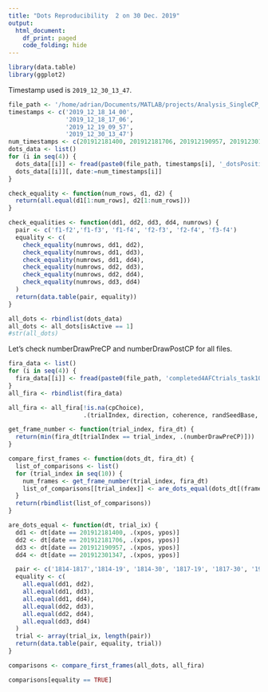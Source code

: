 ```yaml
---
title: "Dots Reproducibility  2 on 30 Dec. 2019"
output:
  html_document:
    df_print: paged
    code_folding: hide
---
```


```r
library(data.table)
library(ggplot2)
```

Timestamp used is `2019_12_30_13_47`.

```r
file_path <- '/home/adrian/Documents/MATLAB/projects/Analysis_SingleCP_DotsReversal/MATLAB/dotsPositionsComparisons/'
timestamps <- c('2019_12_18_14_00', 
                '2019_12_18_17_06', 
                '2019_12_19_09_57', 
                '2019_12_30_13_47')
num_timestamps <- c(201912181400, 201912181706, 201912190957, 201912301347)
dots_data <- list()
for (i in seq(4)) {
  dots_data[[i]] <- fread(paste0(file_path, timestamps[i], '_dotsPositions.csv'))
  dots_data[[i]][, date:=num_timestamps[i]]
}
```

```r
check_equality <- function(num_rows, d1, d2) {
  return(all.equal(d1[1:num_rows], d2[1:num_rows]))
}
```

```r
check_equalities <- function(dd1, dd2, dd3, dd4, numrows) {
  pair <- c('f1-f2','f1-f3', 'f1-f4', 'f2-f3', 'f2-f4', 'f3-f4')
  equality <- c(
    check_equality(numrows, dd1, dd2),
    check_equality(numrows, dd1, dd3),
    check_equality(numrows, dd1, dd4),
    check_equality(numrows, dd2, dd3),
    check_equality(numrows, dd2, dd4),
    check_equality(numrows, dd3, dd4)
  )
  return(data.table(pair, equality))
}
```

```r
all_dots <- rbindlist(dots_data)
all_dots <- all_dots[isActive == 1]
#str(all_dots)
```

Let's check numberDrawPreCP and numberDrawPostCP for all files.
```r
fira_data <- list()
for (i in seq(4)) {
  fira_data[[i]] <- fread(paste0(file_path, 'completed4AFCtrials_task100_date_', timestamps[i], '.csv'))
}
all_fira <- rbindlist(fira_data)
```

```r
all_fira <- all_fira[!is.na(cpChoice),
                     .(trialIndex, direction, coherence, randSeedBase, date, probCP, numberDrawPreCP, numberDrawPostCP, reversal, duration)]
```

```r
get_frame_number <- function(trial_index, fira_dt) {
  return(min(fira_dt[trialIndex == trial_index, .(numberDrawPreCP)]))
}
```

```r
compare_first_frames <- function(dots_dt, fira_dt) {
  list_of_comparisons <- list()
  for (trial_index in seq(10)) {
    num_frames <- get_frame_number(trial_index, fira_dt)
    list_of_comparisons[[trial_index]] <- are_dots_equal(dots_dt[(frameIdx <= num_frames) & (trialIx == trial_index - 1)], trial_index)
  }
  return(rbindlist(list_of_comparisons))
}

are_dots_equal <- function(dt, trial_ix) {
  dd1 <- dt[date == 201912181400, .(xpos, ypos)]
  dd2 <- dt[date == 201912181706, .(xpos, ypos)]
  dd3 <- dt[date == 201912190957, .(xpos, ypos)]
  dd4 <- dt[date == 201912301347, .(xpos, ypos)]

  pair <- c('1814-1817','1814-19', '1814-30', '1817-19', '1817-30', '19-30')
  equality <- c(
    all.equal(dd1, dd2),
    all.equal(dd1, dd3),
    all.equal(dd1, dd4),
    all.equal(dd2, dd3),
    all.equal(dd2, dd4),
    all.equal(dd3, dd4)
  )
  trial <- array(trial_ix, length(pair))
  return(data.table(pair, equality, trial))
}
```

```r
comparisons <- compare_first_frames(all_dots, all_fira)
```

```r
comparisons[equality == TRUE]
```




